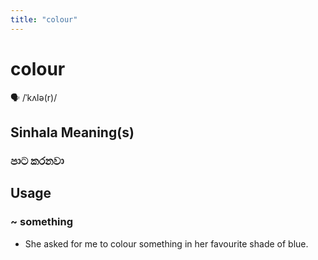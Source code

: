 ```yaml
---
title: "colour"
---
```


# colour

🗣️ /ˈkʌlə(r)/

## Sinhala Meaning(s)

### පාට කරනවා

## Usage

### ~ something

- She asked for me to colour something in her favourite shade of blue.

